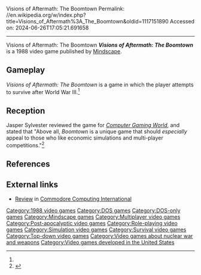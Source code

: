 Visions of Aftermath: The Boomtown
Permalink: //en.wikipedia.org/w/index.php?title=Visions_of_Aftermath%3A_The_Boomtown&oldid=1117151890
Accessed on: 2024-06-26T17:05:21.691658



------
Visions of Aftermath: The Boomtown
{{Infobox video game
| collapsible = 
| state = 
| italic title = 
| title = Visions of Aftermath: The Boomtown
| image = Visions of Aftermath The Boomtown cover.jpg
| alt = 
| caption = 
| developer = [[Mindscape (company)|Mindscape]]
| publisher = [[Mindscape (company)|Mindscape]]
| series = 
| engine = 
| platforms = [[DOS]]
| released = 1988
| genre = Survival
| modes = 
}}'''''Visions of Aftermath: The Boomtown''''' is a 1988 video game published by [[Mindscape (company)|Mindscape]].

==Gameplay==
''Visions of Aftermath: The Boomtown'' is a game in which the player attempts to survive after World War III.<ref name="CGW55"/>

==Reception==
Jasper Sylvester reviewed the game for ''[[Computer Gaming World]]'', and stated that "Above all, ''Boomtown'' is a unique game that should ''especially'' appeal to those who like economic simulations and multi-player competitions."<ref name="CGW55">{{cite magazine |last=Sylvester |first=Jasper |title=Survival of the Fittest: Mindscape's "Visions of Aftermath" |magazine=Computer Gaming World |date=January 1989 |volume=1 |issue=55 |pages=56–57}}</ref>

==References==
{{reflist}}

==External links==
*[https://archive.org/details/commodorecomputinginternational198911/page/n63/mode/2up Review] in [[Commodore Computing International]]

[[Category:1988 video games]]
[[Category:DOS games]]
[[Category:DOS-only games]]
[[Category:Mindscape games]]
[[Category:Multiplayer video games]]
[[Category:Post-apocalyptic video games]]
[[Category:Role-playing video games]]
[[Category:Simulation video games]]
[[Category:Survival video games]]
[[Category:Top-down video games]]
[[Category:Video games about nuclear war and weapons]]
[[Category:Video games developed in the United States]]